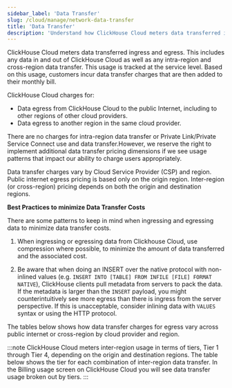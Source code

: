 ```yaml
---
sidebar_label: 'Data Transfer'
slug: /cloud/manage/network-data-transfer
title: 'Data Transfer'
description: 'Understand how ClickHouse Cloud meters data transferred ingress and egress'
---
```



ClickHouse Cloud meters data transferred ingress and egress. 
This includes any data in and out of ClickHouse Cloud as well as any intra-region
and cross-region data transfer. This usage is tracked at the service level. Based
on this usage, customers incur data transfer charges that are then added to their
monthly bill.

ClickHouse Cloud charges for:
- Data egress from ClickHouse Cloud to the public Internet, including to other
regions of other cloud providers.
- Data egress to another region in the same cloud provider.

There are no charges for intra-region data transfer or Private Link/Private
Service Connect use and data transfer.However, we reserve the right to implement
additional data transfer pricing dimensions if we see usage patterns that impact
our ability to charge users appropriately.

Data transfer charges vary by Cloud Service Provider (CSP) and region. 
Public internet egress pricing is based only on the origin region. 
Inter-region (or cross-region) pricing depends on both the origin and destination
regions.

**Best Practices to minimize Data Transfer Costs**

There are some patterns to keep in mind when ingressing and egressing data to
minimize data transfer costs.

1. When ingressing or egressing data from Clickhouse Cloud, use compression where
possible, to minimize the amount of data transferred and the associated cost.

2. Be aware that when doing an INSERT over the native protocol with non-inlined
values (e.g. `INSERT INTO [TABLE] FROM INFILE [FILE] FORMAT NATIVE`), ClickHouse
clients pull metadata from servers to pack the data. If the metadata is larger
than the `INSERT` payload, you might counterintuitively see more egress than
there is ingress from the server perspective. If this is unacceptable, consider
inlining data with `VALUES` syntax or using the HTTP protocol.

The tables below shows how data transfer charges for egress vary across public
internet or cross-region by cloud provider and region.

:::note
ClickHouse Cloud meters inter-region usage in terms of tiers, Tier 1 through
Tier 4, depending on the origin and destination regions. The table below shows
the tier for each combination of inter-region data transfer. In the Billing usage
screen on ClickHouse Cloud you will see data transfer usage broken out by tiers.
:::

<NetworkPricing/>
